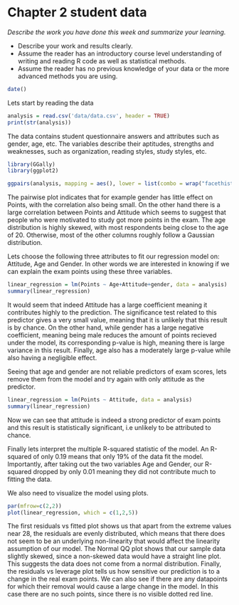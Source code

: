 # Chapter 2 student data

*Describe the work you have done this week and summarize your learning.*

- Describe your work and results clearly. 
- Assume the reader has an introductory course level understanding of writing and reading R code as well as statistical methods.
- Assume the reader has no previous knowledge of your data or the more advanced methods you are using.

```r
date()
```

Lets start by reading the data
```r
analysis = read.csv('data/data.csv', header = TRUE)
print(str(analysis))
```

The data contains student questionnaire answers and attributes such as gender, age, etc. The variables describe their aptitudes, strengths and weaknesses, such as organization, reading styles, study styles, etc.

```r
library(GGally)
library(ggplot2)

ggpairs(analysis, mapping = aes(), lower = list(combo = wrap("facethist", bins = 20)))

```


The pairwise plot indicates that for example gender has little effect on Points, with the correlation also being small. On the other hand there is a large correlation between Points and Attitude which seems to suggest that people who were motivated to study got more points in the exam. The age distribution is highly skewed, with most respondents being close to the age of 20. Otherwise, most of the other columns roughly follow a Gaussian distribution.


Lets choose the following three attributes to fit our regression model on: Attitude, Age and Gender. In other words we are interested in knowing if we can explain the exam points using these three variables.
```r
linear_regression = lm(Points ~ Age+Attitude+gender, data = analysis)
summary(linear_regression)
```

It would seem that indeed Attitude has a large coefficient meaning it contributes highly to the prediction. The significance test related to this predictor gives a very small value, meaning that it is unlikely that this result is by chance. On the other hand, while gender has a large negative coefficient, meaning being male reduces the amount of points recieved under the model, its corresponding p-value is high, meaning there is large variance in this result. Finally, age also has a moderately large p-value while also having a negligible effect.

Seeing that age and gender are not reliable predictors of exam scores, lets remove them from the model and try again with only attitude as the predictor.
```r
linear_regression = lm(Points ~ Attitude, data = analysis)
summary(linear_regression)
```

Now we can see that attitude is indeed a strong predictor of exam points and this result is statistically significant, i.e unlikely to be attributed to chance.

Finally lets interpret the multiple R-squared statistic of the model. An R-squared of only 0.19 means that only 19% of the data fit the model. Importantly, after taking out the two variables Age and Gender, our R-squared dropped by only 0.01 meaning they did not contribute much to fitting the data.

We also need to visualize the model using plots. 

```r
par(mfrow=c(2,2))
plot(linear_regression, which = c(1,2,5))
```



The first residuals vs fitted plot shows us that apart from the extreme values near 28, the residuals are evenly distributed, which means that there does not seem to be an underlying non-linearity that would affect the linearity assumption of our model. The Normal QQ plot shows that our sample data slightly skewed, since a non-skewed data would have a straight line plot. This suggests the data does not come from a normal distribution. Finally, the residuals vs leverage plot tells us how sensitive our prediction is to a change in the real exam points. We can also see if there are any datapoints for which their removal would cause a large change in the model. In this case there are no such points, since there is no visible dotted red line.